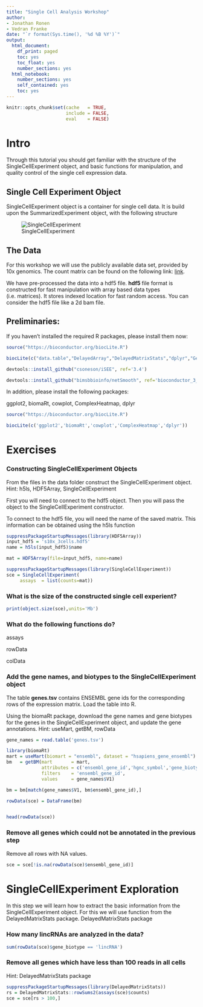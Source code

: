 ```yaml
---
title: "Single Cell Analysis Workshop"
author:
- Jonathan Ronen
- Vedran Franke
date: "`r format(Sys.time(), '%d %B %Y')`"
output:
  html_document:
    df_print: paged
    toc: yes
    toc_float: yes
    number_sections: yes
  html_notebook:
    number_sections: yes
    self_contained: yes
    toc: yes
---
```


```r
knitr::opts_chunk$set(cache   = TRUE,
                      include = FALSE, 
                      eval    = FALSE)

```


# Intro

Through this tutorial you should get familiar with the structure of the 
SingleCellExperiment object, and basic functions for manipulation, 
and quality control of the single cell expression data. 


## Single Cell Experiment Object

SingleCellExperiment object is a container for single cell data.
It is build upon the SummarizedExperiment object, with the following structure

![SingleCellExperiment](SingleCellExperiment.svg)




## The Data

For this workshop we will use the publicly available data set, provided by
10x genomics.
The count matrix can be found on the following link:
[link](https://s3-us-west-2.amazonaws.com/10x.files/samples/cell/pbmc3k/pbmc3k_filtered_gene_bc_matrices.tar.gz).

We have pre-processed the data into a hdf5 file. **hdf5** file format is constructed
for fast manipulation with array based data types (i.e. matrices). It stores
indexed location for fast random access. You can consider the hdf5 file like
a 2d bam file.


## Preliminaries:

If you haven't installed the required R packages, please install them now:
```r
source("https://bioconductor.org/biocLite.R")

biocLite(c("data.table","DelayedArray","DelayedMatrixStats","dplyr","GenomicAlignments","GenomicFiles","GenomicRanges","HDF5Array","pheatmap","Rsamtools","rtracklayer","scater","scran","SingleCellExperiment","stringr","yaml", "devtools"))

devtools::install_github("csoneson/iSEE", ref='3.4')

devtools::install_github("bimsbbioinfo/netSmooth", ref='bioconductor_3_6')

```

In addition, please install the following packages:

ggplot2, biomaRt, cowplot, ComplexHeatmap, dplyr

```r
source("https://bioconductor.org/biocLite.R")

biocLite(c('ggplot2','biomaRt','cowplot','ComplexHeatmap','dplyr'))
```




# Exercises

### Constructing SingleCellExperiment Objects

From the files in the data folder construct the SingleCellExperiment object.
Hint: h5ls, HDF5Array, SingleCellExperiment

First you will need to connect to the hdf5 object. Then you will
pass the object to the SingleCellExperiment constructor.

To connect to the hdf5 file, you will need the name of the saved matrix.
This information can be obtained using the h5ls function

```r
suppressPackageStartupMessages(library(HDF5Array))
input_hdf5 = 's10x_3cells.hdf5'
name = h5ls(input_hdf5)$name

mat = HDF5Array(file=input_hdf5, name=name)

suppressPackageStartupMessages(library(SingleCellExperiment))
sce = SingleCellExperiment(
     assays  = list(counts=mat))

```

### What is the size of the constructed single cell experient?

```r
print(object.size(sce),units='Mb')
```
### What do the following functions do?

assays

rowData

colData


### Add the gene names, and biotypes to the SingleCellExperiment object

The table **genes.tsv** contains ENSEMBL gene ids for the corresponding 
rows of the expression matrix. Load the table into R.

Using the biomaRt package, download the gene names and gene biotypes
for the genes in the SingleCellExperiment object, and update the gene annotations.
Hint: useMart, getBM, rowData

```r
gene_names = read.table('genes.tsv')

library(biomaRt)
mart = useMart(biomart = "ensembl", dataset = "hsapiens_gene_ensembl")
bm   = getBM(mart       = mart,
             attributes = c('ensembl_gene_id','hgnc_symbol','gene_biotype'),
             filters    = 'ensembl_gene_id',
             values     = gene_names$V1)

bm = bm[match(gene_names$V1, bm$ensembl_gene_id),]

rowData(sce) = DataFrame(bm)


head(rowData(sce))
```

### Remove all genes which could not be annotated in the previous step

Remove all rows with NA values.

```r
sce = sce[!is.na(rowData(sce)$ensembl_gene_id)]
```


# SingleCellExperiment Exploration

In this step we will learn how to extract the basic information from 
the SingleCellExperiment object.
For this we will use function from the DelayedMatrixStats package.
DelayedMatrixStats package

### How many lincRNAs are analyzed in the data?

```r
sum(rowData(sce)$gene_biotype == 'lincRNA')
```


### Remove all genes which have less than 100 reads in all cells

Hint: DelayedMatrixStats package

```r
suppressPackageStartupMessages(library(DelayedMatrixStats))
rs = DelayedMatrixStats::rowSums2(assays(sce)$counts)
sce = sce[rs > 100,]
```
